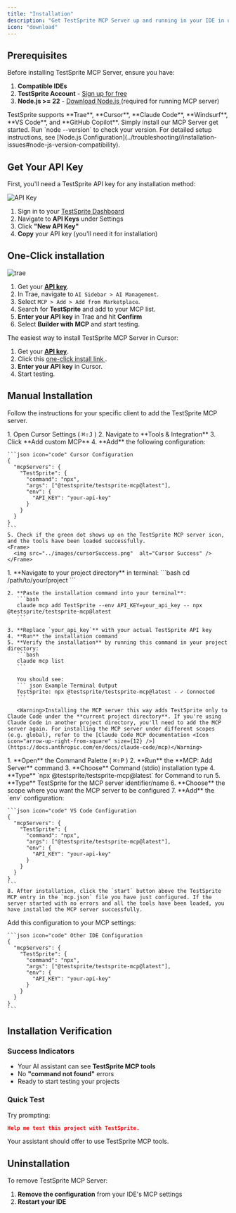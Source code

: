 ```yaml
---
title: "Installation"
description: "Get TestSprite MCP Server up and running in your IDE in under 2 minutes."
icon: "download"
---
```


## Prerequisites

Before installing TestSprite MCP Server, ensure you have:

1. **Compatible IDEs**
2. **TestSprite Account** - [Sign up for free  <Icon icon="arrow-up-right-from-square" size={12} />](https://www.testsprite.com/auth/cognito/sign-up)
3. **Node.js >= 22** - [Download Node.js  <Icon icon="arrow-up-right-from-square" size={12} />](https://nodejs.org/) (required for running MCP server)

<AccordionGroup>
  <Accordion title="Which IDEs and editors does TestSprite support?">
    TestSprite supports **Trae**, **Cursor**, **Claude Code**, **Windsurf**, **VS Code**, and **GitHub Copilot**. Simply install our MCP Server get started.
  </Accordion>

  <Accordion title="How do I check my Node.js version?">
    Run `node --version` to check your version. For detailed setup instructions, see [Node.js Configuration](../troubleshooting//installation-issues#node-js-version-compatibility).
  </Accordion>
</AccordionGroup>


## Get Your API Key

First, you'll need a TestSprite API key for any installation method:

<Frame>
  <img src="../images/api-key.png"  alt="API Key" />
</Frame>


1. Sign in to your [TestSprite Dashboard  <Icon icon="arrow-up-right-from-square" size={12} />](https://www.testsprite.com/dashboard)
2. Navigate to **API Keys** under Settings
3. Click **"New API Key"**
4. **Copy** your API key (you'll need it for installation)

## One-Click installation

<Tabs>
<Tab title="Trae">

  <Frame>
    <img src="../images/trae.png"  alt="trae" />
  </Frame>

1. Get your [**API key**](#get-your-api-key). 
2. In Trae, navigate to `AI Sidebar > AI Management`.
3. Select `MCP > Add > Add from Marketplace`.
4. Search for **TestSprite** and add to your MCP list.
5. **Enter your API key** in Trae and hit **Confirm**
6. Select **Builder with MCP** and start testing.
</Tab>
<Tab title="Cursor">
The easiest way to install TestSprite MCP Server in Cursor:

1. Get your [**API key**](#get-your-api-key). 
2. Click this [one-click install link  <Icon icon="arrow-up-right-from-square" size={12} />](cursor://anysphere.cursor-deeplink/mcp/install?name=TestSprite&config=eyJjb21tYW5kIjoibnB4IEB0ZXN0c3ByaXRlL3Rlc3RzcHJpdGUtbWNwQGxhdGVzdCIsImVudiI6eyJBUElfS0VZIjoiIn19).
3. **Enter your API key** in Cursor.
4. Start testing.
</Tab>
</Tabs>

## Manual Installation

 Follow the instructions for your specific client to add the TestSprite MCP server.

<Tabs>
  <Tab title="Cursor">
     1. Open Cursor Settings ( <Tooltip tip="Cmd/Ctrl + Shift + J"><kbd>⌘⇧J</kbd></Tooltip> )
    2. Navigate to **Tools & Integration**
    3. Click **Add custom MCP**
    4. **Add** the following configuration:

    ```json icon="code" Cursor Configuration
    {
      "mcpServers": {
        "TestSprite": {
          "command": "npx",
          "args": ["@testsprite/testsprite-mcp@latest"],
          "env": {
            "API_KEY": "your-api-key"
          }
        }
      }
    }
    ```
    5. Check if the green dot shows up on the TestSprite MCP server icon, and the tools have been loaded successfully.
    <Frame>
      <img src="../images/cursorSuccess.png"  alt="Cursor Success" />
    </Frame>
  </Tab>

  <Tab title="Claude Code">
    1. **Navigate to your project directory** in terminal:
       ```bash
       cd /path/to/your/project
       ```

    2. **Paste the installation command into your terminal**:
       ```bash
       claude mcp add TestSprite --env API_KEY=your_api_key -- npx @testsprite/testsprite-mcp@latest
       ```

    3. **Replace `your_api_key`** with your actual TestSprite API key
    4. **Run** the installation command
    5. **Verify the installation** by running this command in your project directory:
       ```bash
       claude mcp list
       ```
       
       You should see:
       ``` json Example Terminal Output
       TestSprite: npx @testsprite/testsprite-mcp@latest - ✓ Connected
       ```

       <Warning>Installing the MCP server this way adds TestSprite only to Claude Code under the **current project directory**. If you're using Claude Code in another project directory, you'll need to add the MCP server again. For installing the MCP server under different scopes (e.g. global), refer to the [Claude Code MCP documentation <Icon icon="arrow-up-right-from-square" size={12} />](https://docs.anthropic.com/en/docs/claude-code/mcp)</Warning>



  </Tab>

  <Tab title="VSCode">
    1. **Open** the Command Palette ( <Tooltip tip="Cmd/Ctrl + Shift + P"><kbd>⌘⇧P</kbd></Tooltip> )
    2. **Run** the **MCP: Add Server** command
    3. **Choose** Command (stdio) installation type
    4. **Type** `npx @testsprite/testsprite-mcp@latest` for Command to run
    5. **Type** TestSprite for the MCP server identifier/name
    6. **Choose** the scope where you want the MCP server to be configured
    7. **Add** the `env` configuration:

    ```json icon="code" VS Code Configuration
    {
      "mcpServers": {
        "TestSprite": {
          "command": "npx",
          "args": ["@testsprite/testsprite-mcp@latest"],
          "env": {
            "API_KEY": "your-api-key"
          }
        }
      }
    }
    ```
    8. After installation, click the `start` button above the TestSprite MCP entry in the `mcp.json` file you have just configured. If the server started with no errors and all the tools have been loaded, you have installed the MCP server successfully.
  </Tab>

  <Tab title="Other IDEs">
    Add this configuration to your MCP settings:

    ```json icon="code" Other IDE Configuration
    {
      "mcpServers": {
        "TestSprite": {
          "command": "npx",
          "args": ["@testsprite/testsprite-mcp@latest"],
          "env": {
            "API_KEY": "your-api-key"
          }
        }
      }
    }
    ```
  </Tab>
</Tabs>


## Installation Verification

### Success Indicators
- Your AI assistant can see **TestSprite MCP tools** 
- No **"command not found"** errors  
- Ready to start testing your projects  

### Quick Test
Try prompting:
```json icon="file-lines"
Help me test this project with TestSprite.
``` 
Your assistant should offer to use TestSprite MCP tools.

## Uninstallation

To remove TestSprite MCP Server:

1. **Remove the configuration** from your IDE's MCP settings
2. **Restart your IDE**